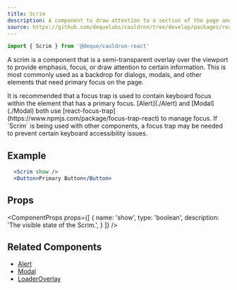 ```yaml
---
title: Scrim
description: A component to draw attention to a section of the page and overlay the viewport.
source: https://github.com/dequelabs/cauldron/tree/develop/packages/react/src/components/Scrim/index.tsx
---
```



```js
import { Scrim } from '@deque/cauldron-react'
```

A scrim is a component that is a semi-transparent overlay over the viewport to provide emphasis, focus, or draw attention to certain information. This is most commonly used as a backdrop for dialogs, modals, and other elements that need primary focus on the page.

<Note>
  It is recommended that a focus trap is used to contain keyboard focus within the element that has a primary focus. [Alert](./Alert) and [Modal](./Modal) both use [react-focus-trap](https://www.npmjs.com/package/focus-trap-react) to manage focus. If `Scrim` is being used with other components, a focus trap may be needed to prevent certain keyboard accessibility issues.
</Note>

## Example

```jsx example
  <Scrim show />
  <Button>Primary Button</Button>
```

## Props

<ComponentProps
  props={[
    {
      name: 'show',
      type: 'boolean',
      description: 'The visible state of the Scrim.',
    }
  ]}
/>

## Related Components

- [Alert](./Alert)
- [Modal](./Modal)
- [LoaderOverlay](./LoaderOverlay)